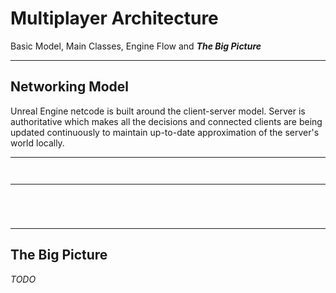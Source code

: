 


<!-- ### Imports Above, Decks Below ### -->

# Multiplayer Architecture

Basic Model, Main Classes, Engine Flow and **_The Big Picture_**

---

## Networking Model

Unreal Engine netcode is built around the client-server model.
Server is authoritative which makes all the decisions and connected clients are being updated continuously to maintain up-to-date approximation of the server's world locally.

---

<CodeSurfer>

```cpp title="Main Classes" file=./snippets/MainClasses.txt
```

```cpp 16:18 file=./snippets/MainClasses.txt
```

</CodeSurfer>

---

<div>
<CodeSurfer>

```cpp title="Engine Flow" file=./snippets/EngineFlow.cpp
```

```cpp 1:2 file=./snippets/EngineFlow.cpp
```

```cpp 3 file=./snippets/EngineFlow.cpp
```

```cpp 31 file=./snippets/EngineFlow.cpp
```

</CodeSurfer>
</div>

---

## The Big Picture

_TODO_